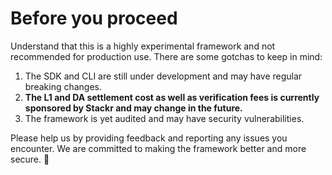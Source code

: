 # Before you proceed

Understand that this is a highly experimental framework and not recommended for production use. There are some gotchas to keep in mind:

1. The SDK and CLI are still under development and may have regular breaking changes.
2. **The L1 and DA settlement cost as well as verification fees is currently sponsored by Stackr and may change in the future.**
3. The framework is yet audited and may have security vulnerabilities.

Please help us by providing feedback and reporting any issues you encounter. We are committed to making the framework better and more secure. 🫡